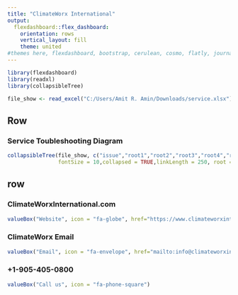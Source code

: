 ---
title: "ClimateWorx International"
output: 
  flexdashboard::flex_dashboard:
    orientation: rows
    vertical_layout: fill
    theme: united
#themes here, flexdashboard, bootstrap, cerulean, cosmo, flatly, journal, lumen, paper, readable, sandstone, simplex, spacelab, united, yeti
---

```{r setup, include=FALSE}
library(flexdashboard)
library(readxl)
library(collapsibleTree) 

file_show <- read_excel("C:/Users/Amit R. Amin/Downloads/service.xlsx")
```
Row
-----------------------------------------------------------------------

### Service Toubleshooting Diagram

```{r}
collapsibleTree(file_show, c("issue","root1","root2","root3","root4","root5","root6","root7","root8","root9","root10","root11","root12","root13","root14","root15", "root16","root17","root18","root19","root20"),
                fontSize = 10,collapsed = TRUE,linkLength = 250, root = "Issue type",   fill = "skyblue", fillByLevel = TRUE, tooltip = TRUE)
```

row
----------------------------------------------------------------------
###  ClimateWorxInternational.com

```{r,fig.width=1, fig.height=5}
valueBox("Website", icon = "fa-globe", href="https://www.climateworxinternational.com/")
```

### ClimateWorx Email
```{r,fig.width=1, fig.height=5}
valueBox("Email", icon = "fa-envelope", href="mailto:info@climateworxinternational.com?Subject=Directed%20from%20the%20app:")
```

### +1-905-405-0800
```{r,fig.width=1, fig.height=5}
valueBox("Call us", icon = "fa-phone-square")
```